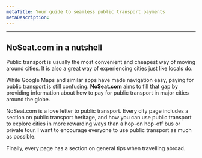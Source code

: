 ```yaml
---
metaTitle: Your guide to seamless public transport payments
metaDescription: 
---
```

---
## NoSeat.com in a nutshell

Public transport is usually the most convenient and cheapest way of moving around cities. 
It is also a great way of experiencing cities just like locals do. 

While Google Maps and similar apps have made navigation easy, paying for public transport is still confusing. **NoSeat.com** aims to fill that gap by providing information about how to pay for public transport in major cities around the globe. 

NoSeat.com is a love letter to public transport. Every city page includes a section on public transport heritage, and how you can use public transport to explore cities in more rewarding ways than a hop-on hop-off bus or private tour. I want to encourage everyone to use public transport as much as possible. 

Finally, every page has a section on general tips when travelling abroad. 

